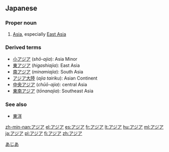 == Japanese ==
===Proper noun===
{{ja-pos|ka|proper|hira=あじあ|rom=ajia}}
# [[Asia]], especially [[East Asia]]


===Derived terms===
*[[小アジア]] (''shō-ajia''): Asia Minor
*[[東アジア]] (''higashiajia''): East Asia
*[[南アジア]] (''minamiajia''): South Asia
*[[アジア大陸]] (''ajia tairiku''): Asian Continent
*[[中央アジア]] (''chūō-ajia''): central Asia
*[[東南アジア]] (''tōnanajia''): Southeast Asia
===See also===
*[[東洋]]

[[Category:ja:Continents|あじあ]]

[[zh-min-nan:アジア]]
[[el:アジア]]
[[es:アジア]]
[[fr:アジア]]
[[lt:アジア]]
[[hu:アジア]]
[[ml:アジア]]
[[ja:アジア]]
[[pl:アジア]]
[[fi:アジア]]
[[zh:アジア]]